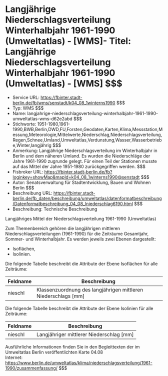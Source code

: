# Langjährige Niederschlagsverteilung Winterhalbjahr 1961-1990 (Umweltatlas) - [WMS]- Titel: Langjährige Niederschlagsverteilung Winterhalbjahr 1961-1990 (Umweltatlas) - [WMS] $$$
- Service URL: https://fbinter.stadt-berlin.de/fb/wms/senstadt/k04_08_1winterns1990 $$$
- Typ: WMS $$$
- Name: langjahrige-niederschlagsverteilung-winterhalbjahr-1961-1990-umweltatlas-wms-d62e2abd $$$
- Stichworte: 1951-1980,1961-1990,BWB,Berlin,DWD,FU,Forsten,Geodaten,Karten,Klima,Messstation,Messung,Meteorologie,Mittelwerte,Niederschlag,Niederschlagsverteilung,Regen,Schnee,Umland,Umweltatlas,Verdunstung,Wasser,Wasserbetriebe,Winter,langjährig $$$
- Anmerkung: Langjährige Niederschlagsverteilung im Winterhalbjahr in Berlin und dem näheren Umland. Es wurden die Niederschläge der Jahre 1961-1990 zugrunde gelegt. Für einen Teil der Stationen musste auf das Mittel der Jahre 1951-1980 zurückgegriffen werden. $$$
- Fisbroker URL: https://fbinter.stadt-berlin.de/fb?loginkey=showMap&mapId=k04_08_1winterns1990@senstadt $$$
- Autor: Senatsverwaltung für Stadtentwicklung, Bauen und Wohnen Berlin $$$
- Beschreibung URL: https://fbinter.stadt-berlin.de/fb_daten/beschreibung/umweltatlas/datenformatbeschreibung/Datenformatbeschreibung_04_08_lniederschlag6190.html $$$
- Beschreibung: Technische Beschreibung 

Langjähriges Mittel der Niederschlagsverteilung 1961-1990 (Umweltatlas)

Zum Themenbereich gehören die langjährigen mittleren Niederschlagsverteilungen (1961-1990) für die Zeiträume Gesamtjahr, Sommer- und Winterhalbjahr. Es werden jeweils zwei Ebenen dargestellt:

* Isoflächen,
* Isolinien.

Die folgende Tabelle beschreibt die Attribute der Ebene Isoflächen für alle Zeiträume:

| **Feldname** | **Beschreibung**                                                 |
| ------------ | ---------------------------------------------------------------- |
| nieschl      | Klassenzuordnung des langjährigen mittleren Niederschlags \[mm\] |

Die folgende Tabelle beschreibt die Attribute der Ebene Isolinien für alle Zeiträume:

| **Feldname** | **Beschreibung**                           |
| ------------ | ------------------------------------------ |
| nieschl      | Langjähriger mittlerer Niederschlag \[mm\] |

Ausführliche Informationen finden Sie in den Begleittexten der im Umweltatlas Berlin veröffentlichten Karte 04.08  
Internet: https://www.berlin.de/umweltatlas/klima/niederschlagsverteilung/1961-1990/zusammenfassung/ $$$
